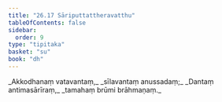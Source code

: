```yaml
---
title: "26.17 Sāriputtattheravatthu"
tableOfContents: false
sidebar:
  order: 9
type: "tipitaka"
basket: "su"
book: "dh"
---
```



<DynamicBreadcrumb />

<Division number="400" book="dh">

<Paragraph number="428" type="verses" book="dh">
_Akkodhanaṃ vatavantaṃ,_  
_sīlavantaṃ anussadaṃ;_  
_Dantaṃ antimasārīraṃ,_  
_tamahaṃ brūmi brāhmaṇaṃ._
</Paragraph>
</Division>